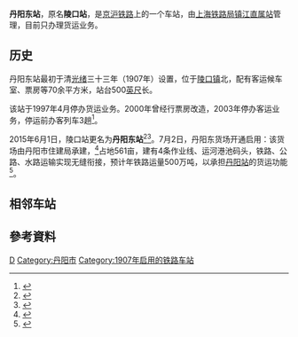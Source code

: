 {{Infobox China railway station
|车站名称 = 丹阳东站
|图片= 201806 Station Building of Danyangdong Station.jpg
|图片介绍=丹阳东站站房
|其他名称 = 陵口站
|车站拼音 = Dan Yang Dong
|英文名称 = Danyangdong Railway Station
|车站代码 = 30437<ref>{{cite book|title=中华人民共和国铁路车站代码（GB/T 10302-2010）|publisher=中国标准出版社|year=2010|isbn=155066140495|ignore-isbn-error=true|pages=22}}</ref>
|电报码 = LKH<ref>{{cite book|author=铁道部电子计算技术中心, 铁道部运输局|title=铁路车站站名代码表：TMIS使用|publisher=中国铁道出版社|location=北京|year=1998|isbn=9787113030995|pages=60}}</ref>
|拼音码 = DYD
|车站位置 = [[江苏省|江苏省]][[镇江市|镇江市]][[丹阳市|丹阳市]][[陵口镇|陵口镇]]
|坐标 = {{coord|31.956679|119.648708|display=inline,title}}
|归属 = [[上海铁路局|上海铁路局]][[镇江直属站|镇江直属站]]
|线路 = [[京沪铁路|京沪铁路]]
|车站等级 = 四等站
|月台数目 = 
}}

'''丹阳东站'''，原名'''陵口站'''，是[[京沪铁路|京沪铁路]]上的一个车站，由[[上海铁路局|上海铁路局]][[镇江站|镇江直属站]]管理，目前只办理货运业务。

==历史==
丹阳东站最初于清[[光绪|光绪]]三十三年（1907年）设置，位于[[陵口镇|陵口镇]]北，配有客运候车室、票房等70余平方米，站台500[[英尺|英尺]]长。

该站于1997年4月停办货运业务。2000年曾经行票房改造，2003年停办客运业务，停运前办客列车3趟<ref>{{cite web|author = 眭涛、章煦|title = 丹阳交通志|publisher = 东南大学出版社|series = |year = |isbn = 7-81023-784-5|url = http://218.206.125.148:20186/Home/Book/show/id/60.html|access-date = 2019-02-16|archive-url = https://web.archive.org/web/20190217030209/http://218.206.125.148:20186/Home/Book/show/id/60.html|archive-date = 2019-02-17|dead-url = yes}}</ref>。

2015年6月1日，陵口站更名为'''丹阳东站'''<ref>{{cite journal|author=[[中国铁路总公司|中国铁路总公司]]|title=铁总运电〔2015〕94号 中国铁路总公司关于部分车站命名和更名的通知|journal=铁路客货运输专刊|publisher=中国铁道出版社|year=2015|issue=2、3|pages=58}}</ref><ref>{{cite web|title=丹阳年鉴2015 交通·邮政|url=http://www.dyszb.gov.cn/dyszb/WebSearch/ShowBook/IndetailShowBook.aspx?infoid=d2d16b65-8493-4c52-bffa-3dc23eaba8ae|publisher=丹阳市史志办公室|page=2|accessdate=2019-02-16|archive-date=2020-09-20|archive-url=https://web.archive.org/web/20200920112035/http://www.dyszb.gov.cn/dyszb/WebSearch/ShowBook/IndetailShowBook.aspx?infoid=d2d16b65-8493-4c52-bffa-3dc23eaba8ae|dead-url=no}}</ref>。7月2日，丹阳东货场开通启用：该货场由丹阳市住建局承建，<ref>{{cite news|title=丹阳东货场正式启用|url=http://epaper.dydaily.com.cn:9999/epaper/dyrb/html/2015/07/03/01/01_54.html|publisher=丹阳日报|date=2015-07-03|deadurl=yes|archiveurl=https://web.archive.org/web/20160601224249/http://epaper.dydaily.com.cn:9999/epaper/dyrb/html/2015/07/03/01/01_54.html|archivedate=2016-06-01|accessdate=2016-05-01}}</ref>占地561亩，建有4条作业线、运河港池码头，铁路、公路、水路运输实现无缝衔接，预计年铁路运量500万吨，以承担[[丹阳站|丹阳站]]的货运功能<ref>{{cite news|title=7月2日，丹阳东货场开通启用|url=http://weibo.com/1919688583/CquaQoP1q?type=comment#_rnd1462077306912|publisher=上铁资讯|date=2015-07-10}}</ref>。

==相邻车站==
{{start rail box|[[中国铁路|中国铁路]]}}
{{s-inop|[[丹阳站|丹阳站]]|[[北京站|北京站]]方向}}
{{s-line|[[京沪铁路|京沪铁路]]<br />{{0}}← 8km 丹阳东站 10km →}}
{{s-inop|[[吕城站|吕城站]]<br /><s>''[[储家桥站|储家桥站]]''</s>(已撤销)|[[上海站|上海站]]方向}}
{{end box}}

==參考資料==
{{commonscat|Danyangdong Railway Station}}
{{reflist}}
{{京沪铁路}}
[[Category:镇江市铁路车站|D]]
[[Category:丹阳市|Category:丹阳市]]
[[Category:1907年启用的铁路车站|Category:1907年启用的铁路车站]]